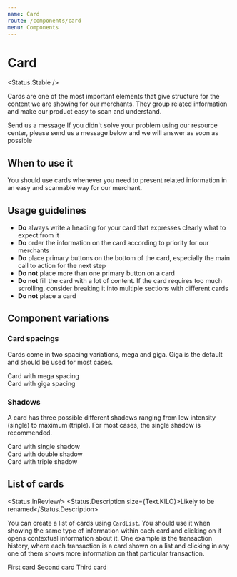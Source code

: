 ```yaml
---
name: Card
route: /components/card
menu: Components
---
```



# Card

<Status.Stable />

Cards are one of the most important elements that give structure for the content we are showing for our
merchants. They group related information and make our product easy to scan and understand.

<Playground>
  <Card>
    <CardHeader>
      <Heading size={Heading.KILO} noMargin>
        Send us a message
      </Heading>
    </CardHeader>
    <Text margin={false}>
      If you didn't solve your problem using our resource center, please send us
      a message below and we will answer as soon as possible
    </Text>
  </Card>
</Playground>

<Props of={Card} />

## When to use it

You should use cards whenever you need to present related information in an easy and scannable way for our merchant.

## Usage guidelines

- **Do** always write a heading for your card that expresses clearly what to expect from it
- **Do** order the information on the card according to priority for our merchants
- **Do** place primary buttons on the bottom of the card, especially the main call to action for the next step
- **Do not** place more than one primary button on a card
- **Do not** fill the card with a lot of content. If the card requires too much scrolling, consider breaking it into multiple sections with different cards
- **Do not** place a card

## Component variations

### Card spacings

Cards come in two spacing variations, mega and giga. Giga
is the default and should be used for most cases.

<Playground>
  <Fragment>
    <Card spacing={Card.MEGA}>Card with mega spacing</Card>
    <br />
    <Card spacing={Card.GIGA}>Card with giga spacing</Card>
  </Fragment>
</Playground>

### Shadows

A card has three possible different shadows ranging from low intensity (single) to maximum (triple). For most cases,
the single shadow is recommended.

<Playground>
  <Fragment>
    <Card shadow={Card.SINGLE}>Card with single shadow</Card>
    <br />
    <Card shadow={Card.DOUBLE}>Card with double shadow</Card>
    <br />
    <Card shadow={Card.TRIPLE}>Card with triple shadow</Card>
    <br />
  </Fragment>
</Playground>

## List of cards

<Status.InReview/> <Status.Description size={Text.KILO}>Likely to be renamed</Status.Description>

You can create a list of cards using `CardList`. You should use it when showing the same type of information within
each card and clicking on it opens contextual information about it. One example is the transaction history, where
each transaction is a card shown on a list and clicking in any one of them shows more information on that particular
transaction.

<Playground>
  <CardList>
    <CardList.Item>First card</CardList.Item>
    <CardList.Item>Second card</CardList.Item>
    <CardList.Item>Third card</CardList.Item>
  </CardList>
</Playground>

<Props of={CardList} />
